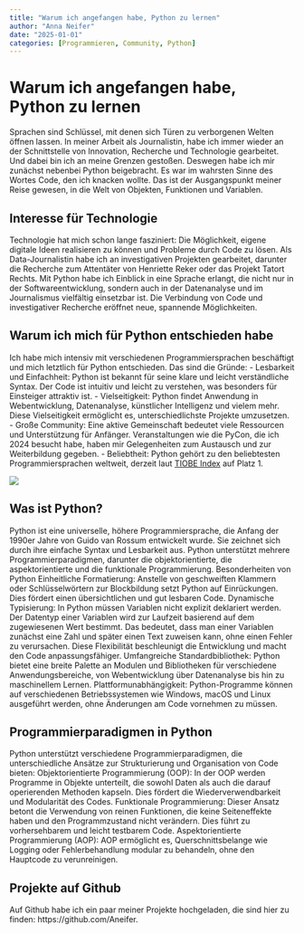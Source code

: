 ```yaml
---
title: "Warum ich angefangen habe, Python zu lernen"
author: "Anna Neifer"
date: "2025-01-01"
categories: [Programmieren, Community, Python]
---
```


# Warum ich angefangen habe, Python zu lernen

Sprachen sind Schlüssel, mit denen sich Türen zu verborgenen Welten öffnen lassen. In meiner Arbeit als Journalistin, habe ich immer wieder an der Schnittstelle von Innovation, Recherche und Technologie gearbeitet. Und dabei bin ich an meine Grenzen gestoßen. Deswegen habe ich mir zunächst nebenbei Python beigebracht. 
Es war im wahrsten Sinne des Wortes Code, den ich knacken wollte. Das ist der Ausgangspunkt meiner Reise gewesen, in die Welt von Objekten, Funktionen und Variablen.

## Interesse für Technologie

Technologie hat mich schon lange fasziniert: Die Möglichkeit, eigene digitale Ideen realisieren zu können und Probleme durch Code zu lösen. Als Data-Journalistin habe ich an investigativen Projekten gearbeitet, darunter die Recherche zum Attentäter von Henriette Reker oder das Projekt Tatort Rechts.
Mit Python habe ich Einblick in eine Sprache erlangt, die nicht nur in der Softwareentwicklung, sondern auch in der Datenanalyse und im Journalismus vielfältig einsetzbar ist. Die Verbindung von Code und investigativer Recherche eröffnet neue, spannende Möglichkeiten.

## Warum ich mich für Python entschieden habe

Ich habe mich intensiv mit verschiedenen Programmiersprachen beschäftigt und mich letztlich für Python entschieden. Das sind die Gründe:
- Lesbarkeit und Einfachheit: Python ist bekannt für seine klare und leicht verständliche Syntax. Der Code ist intuitiv und leicht zu verstehen, was besonders für Einsteiger attraktiv ist.
- Vielseitigkeit: Python findet Anwendung in Webentwicklung, Datenanalyse, künstlicher Intelligenz und vielem mehr. Diese Vielseitigkeit ermöglicht es, unterschiedlichste Projekte umzusetzen.
- Große Community: Eine aktive Gemeinschaft bedeutet viele Ressourcen und Unterstützung für Anfänger. Veranstaltungen wie die PyCon, die ich 2024 besucht habe, haben mir Gelegenheiten zum Austausch und zur Weiterbildung gegeben.
- Beliebtheit: Python gehört zu den beliebtesten Programmiersprachen weltweit, derzeit laut [TIOBE Index](https://www.tiobe.com/tiobe-index/) auf Platz 1.


![](24_Statista_Most used programming languages among developers worldwide as of 2024.png)

## Was ist Python?

Python ist eine universelle, höhere Programmiersprache, die Anfang der 1990er Jahre von Guido van Rossum entwickelt wurde. Sie zeichnet sich durch ihre einfache Syntax und Lesbarkeit aus. Python unterstützt mehrere Programmierparadigmen, darunter die objektorientierte, die aspektorientierte und die funktionale Programmierung.
Besonderheiten von Python
Einheitliche Formatierung: Anstelle von geschweiften Klammern oder Schlüsselwörtern zur Blockbildung setzt Python auf Einrückungen. Dies fördert einen übersichtlichen und gut lesbaren Code.
Dynamische Typisierung: In Python müssen Variablen nicht explizit deklariert werden. Der Datentyp einer Variablen wird zur Laufzeit basierend auf dem zugewiesenen Wert bestimmt. Das bedeutet, dass man einer Variablen zunächst eine Zahl und später einen Text zuweisen kann, ohne einen Fehler zu verursachen. Diese Flexibilität beschleunigt die Entwicklung und macht den Code anpassungsfähiger.
Umfangreiche Standardbibliothek: Python bietet eine breite Palette an Modulen und Bibliotheken für verschiedene Anwendungsbereiche, von Webentwicklung über Datenanalyse bis hin zu maschinellem Lernen.
Plattformunabhängigkeit: Python-Programme können auf verschiedenen Betriebssystemen wie Windows, macOS und Linux ausgeführt werden, ohne Änderungen am Code vornehmen zu müssen.

## Programmierparadigmen in Python

Python unterstützt verschiedene Programmierparadigmen, die unterschiedliche Ansätze zur Strukturierung und Organisation von Code bieten:
Objektorientierte Programmierung (OOP): In der OOP werden Programme in Objekte unterteilt, die sowohl Daten als auch die darauf operierenden Methoden kapseln. Dies fördert die Wiederverwendbarkeit und Modularität des Codes.
Funktionale Programmierung: Dieser Ansatz betont die Verwendung von reinen Funktionen, die keine Seiteneffekte haben und den Programmzustand nicht verändern. Dies führt zu vorhersehbarem und leicht testbarem Code.
Aspektorientierte Programmierung (AOP): AOP ermöglicht es, Querschnittsbelange wie Logging oder Fehlerbehandlung modular zu behandeln, ohne den Hauptcode zu verunreinigen.

## Projekte auf Github

Auf Github habe ich ein paar meiner Projekte hochgeladen, die sind hier zu finden: https://github.com/Aneifer.



